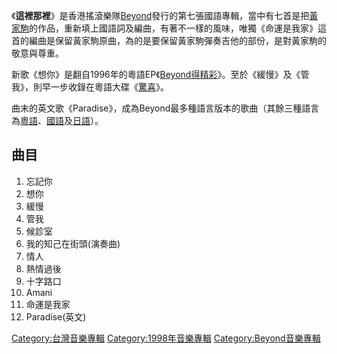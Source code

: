 {{unreferenced|time=2009-1-6}}

{{Album infobox | <!-- See Wikipedia:WikiProject_Albums -->
|  Name        = 這裡那裡
|  Type        = [[專輯|專輯]]
|  Artist      = [[Beyond|Beyond]]
|  Cover       = cdcover26.jpg
|  Background  = 
|  Released    = {{Start date and age|1998|2}}
|  Recorded    = 
|  Genre       = [[搖滾|搖滾]]、[[華語流行音樂|華語流行音樂]] 
|  Label       = [[滾石唱片|滾石唱片]]
|  Last album  = [[愛與生活|愛與生活]]<br/>（1995）
|  This album  = '''這裡那裡'''<br/>（1998）
}}

《'''這裡那裡'''》是香港搖滾樂隊[[Beyond|Beyond]]發行的第七張國語專輯，當中有七首是把[[黃家駒|黃家駒]]的作品，重新填上國語詞及編曲，有著不一樣的風味，唯獨《命運是我家》這首的編曲是保留黃家駒原曲，為的是要保留黃家駒彈奏吉他的部份，是對黃家駒的敬意與尊重。

新歌《想你》是翻自1996年的粵語EP《[[Beyond得精彩|Beyond得精彩]]》。至於《緩慢》及《管我》，則早一步收錄在粵語大碟《[[驚喜|驚喜]]》。

曲末的英文歌《Paradise》，成為Beyond最多種語言版本的歌曲（其餘三種語言為[[粵語|粵語]]、[[國語|國語]]及[[日語|日語]]）。

==曲目==
#忘記你
#想你
#緩慢 
#管我
#候診室
#我的知己在街頭(演奏曲)
#情人
#熱情過後
#十字路口
#Amani
#命運是我家
#Paradise(英文)

{{album-stub}}
{{Beyond}}
[[Category:台灣音樂專輯|Category:台灣音樂專輯]]
[[Category:1998年音樂專輯|Category:1998年音樂專輯]]
[[Category:Beyond音樂專輯|Category:Beyond音樂專輯]]